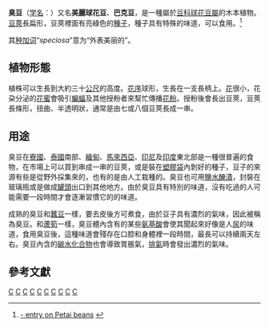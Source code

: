 {{Speciesbox
| image = Parkia speciosa.JPG
| image_caption = 臭豆的果莢与种子
| image2 = YosriPokokPetaiJulai.jpg
| image2_caption = 臭豆树
| status =LC
| status system=iucn3.1
| status ref ={{r|iucn}}
| taxon = Parkia speciosa
| authority = [[Hassk.|Hassk.]], 1842
| synonyms ref={{r|powo}}
| synonyms={{collapsible list|{{taxon list
 |*''Acacia gigantea''| [[Noronha|Noronha]], 1790
 |*''Inga pyriformis''| [[Jungh.|Jungh.]] ex [[Miq.|Miq.]], 1855
 |*''Mimosa pedunculata''| [[W.Hunter|W.Hunter]], 1909
 |*''Parkia graveolens''| [[Prain|Prain]], 1897
 |*''Parkia harbesonii''| [[Elmer|Elmer]], 1913
 |*''Parkia macrocarpa''| [[Miq.|Miq.]], 1861
 }}}}
}}
'''臭豆'''（[[学名|学名]]：''{{lang|la|Parkia speciosa}}''）又名'''美麗球花豆'''、'''巴克豆'''，是一種屬於[[豆科|豆科]][[球花豆屬|球花豆屬]]的木本植物。[[豆莢|豆莢]]長扁形，豆莢裡面有亮綠色的[[種子|種子]]，種子具有特殊的味道，可以食用。<ref>[http://www.weird-food.com/weird-food-vegetable.html - entry on Petai beans] {{webarchive|url=https://web.archive.org/web/20080411160105/http://www.weird-food.com/weird-food-vegetable.html |date=2008-04-11 }}</ref>

其[[种加词|种加词]]“''speciosa''”意为“外表美丽的”。

== 植物形態 ==
植株可以生長到大約三十[[公尺|公尺]]的高度。[[花序|花序]]球形，生長在一支長柄上。[[花|花]]很小，花朶分泌的[[花蜜|花蜜]]會吸引[[蝙蝠|蝙蝠]]及其他授粉者來幫忙傳播[[花粉|花粉]]。授粉後會長出豆莢，豆莢長條形，扭曲、半透明狀，通常是由七或八個豆莢長成一串。
{{gallery
|File:Naturalis Biodiversity Center - L.0939536 - Parkiaiosa Hasskarl - Artwork.jpeg|插画
|File:Bunga Petai (Parkia speciosa).jpg|球形的头状花序
|File:Petai.jpg|马来西亚市场上的臭豆荚
|File:Fried Kampoi (Parkia Speciosa ).jpg|炒臭豆（种子）
}}
== 用途 ==
臭豆在[[寮國|寮國]]、[[泰國|泰國]]南部、[[緬甸|緬甸]]、[[馬來西亞|馬來西亞]]、[[印尼|印尼]]及[[印度|印度]]東北部是一種很普遍的食物，在市場上可以買到串成一串的豆莢，或是裝在[[塑膠袋|塑膠袋]]內剝好的種子，豆子的來源有些是從野外採集來的，也有的是由人工栽種的。臭豆也可用[[鹽水|鹽水]][[醃漬|醃漬]]，封裝在玻璃瓶或是做成[[罐頭|罐頭]]出口到其他地方。由於臭豆具有特別的味道，沒有吃過的人可能需要一段時間才會逐漸習慣它的的味道。

成熟的臭豆和[[蠶豆|蠶豆]]一樣，要去皮後方可煮食，由於豆子具有濃烈的氣味，因此被稱為臭豆。和[[蘆筍|蘆筍]]一樣，臭豆體內含有的某些[[氨基酸|氨基酸]]會使其聞起來好像是人[[尿|尿]]的味道，食用臭豆後，這種味道會殘存在口腔和身體裡一段時間，最長可以持續兩天左右。臭豆內含的[[碳水化合物|碳水化合物]]也會導致胃脹氣，[[屁|排氣]]時會發出濃烈的氣味。

== 參考文獻 ==
{{reflist|refs=
<ref name="powo">{{cite web |title=''Parkia speciosa'' Hassk. |url=http://powo.science.kew.org/taxon/512231-1 |website=''Plants of the World Online'' |publisher=Kew Science |accessdate=2019-09-13 |archive-date=2020-04-13 |archive-url=https://web.archive.org/web/20200413145422/http://powo.science.kew.org/taxon/512231-1 |dead-url=no }}</ref>
<ref name=iucn>Harvey-Brown, Y. 2019. ''Parkia speciosa''. ''The IUCN Red List of Threatened Species'' 2019: e.T153891869A153917800. https://dx.doi.org/10.2305/IUCN.UK.2019-3.RLTS.T153891869A153917800.en. Downloaded on 06 January 2021.</ref>
}}

{{taxonbar}}

[[Category:球花豆屬|C]]
[[Category:果菜類|C]]
[[Category:泰国植物|C]]
[[Category:馬來西亞植物|C]]
[[Category:印度尼西亚植物|C]]
[[Category:婆罗洲植物|C]]
[[Category:苏门答腊植物|C]]
[[Category:菲律賓植物|C]]
[[Category:马来半岛植物|C]]
[[Category:1842年描述的植物|C]]